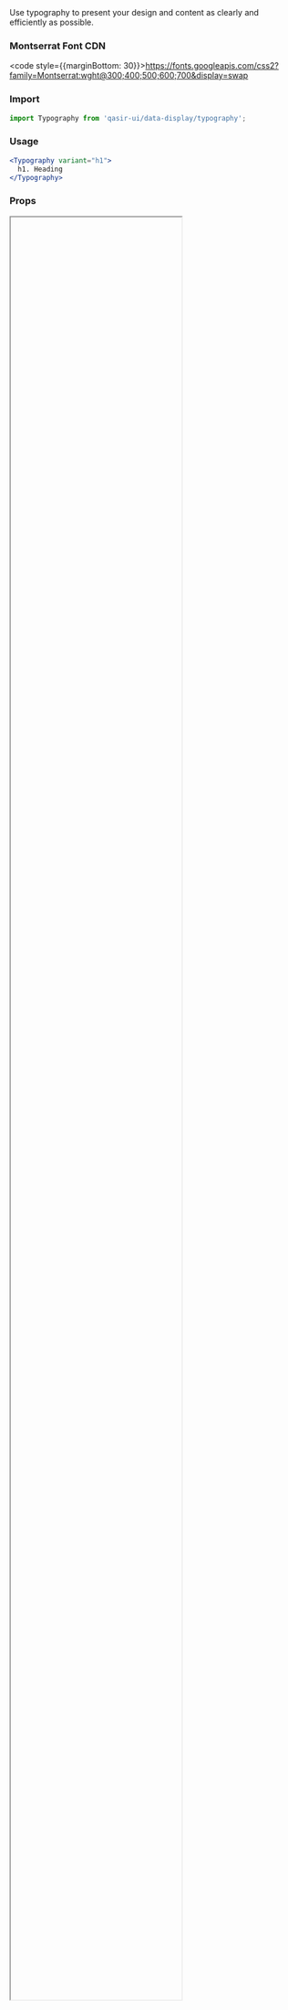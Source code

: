 
<Meta title="Components/Data Display/Typography/README" />

<Title>Typography</Title>
<Subtitle>Use typography to present your design and content as clearly and efficiently as possible.</Subtitle>

### Montserrat Font CDN

<code style={{marginBottom: 30}}>https://fonts.googleapis.com/css2?family=Montserrat:wght@300;400;500;600;700&display=swap</code>

### Import

```jsx
import Typography from 'qasir-ui/data-display/typography';
```

### Usage

```jsx
<Typography variant="h1">
  h1. Heading
</Typography>
```

### Props

<IFrame url="https://material-ui.com/api/typography/#props" height="80%" />

### Design

<Figma
  url="https://www.figma.com/file/gBOrYt3aAEcgk2QZDPrWKCIl/Qasir-Design-System?node-id=2409%3A861"
  height="50%"
  defaultCollapsed
/>
